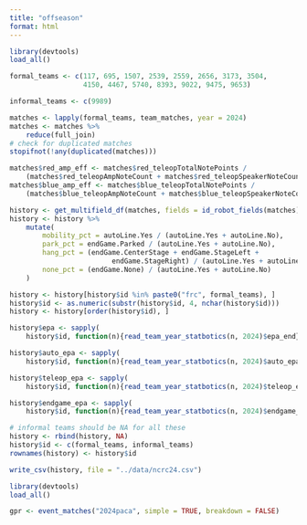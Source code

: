 ```yaml
---
title: "offseason"
format: html
---
```


```r
library(devtools)
load_all()
```


```r
formal_teams <- c(117, 695, 1507, 2539, 2559, 2656, 3173, 3504, 
                  4150, 4467, 5740, 8393, 9022, 9475, 9653)

informal_teams <- c(9989)

matches <- lapply(formal_teams, team_matches, year = 2024)
matches <- matches %>%
    reduce(full_join)
# check for duplicated matches
stopifnot(!any(duplicated(matches)))

matches$red_amp_eff <- matches$red_teleopTotalNotePoints / 
    (matches$red_teleopAmpNoteCount + matches$red_teleopSpeakerNoteCount)
matches$blue_amp_eff <- matches$blue_teleopTotalNotePoints / 
    (matches$blue_teleopAmpNoteCount + matches$blue_teleopSpeakerNoteCount)

history <- get_multifield_df(matches, fields = id_robot_fields(matches))
history <- history %>%
    mutate(
        mobility_pct = autoLine.Yes / (autoLine.Yes + autoLine.No),
        park_pct = endGame.Parked / (autoLine.Yes + autoLine.No),
        hang_pct = (endGame.CenterStage + endGame.StageLeft + 
                         endGame.StageRight) / (autoLine.Yes + autoLine.No),
        none_pct = (endGame.None) / (autoLine.Yes + autoLine.No)
    )

history <- history[history$id %in% paste0("frc", formal_teams), ]
history$id <- as.numeric(substr(history$id, 4, nchar(history$id)))
history <- history[order(history$id), ]

history$epa <- sapply(
    history$id, function(n){read_team_year_statbotics(n, 2024)$epa_end})

history$auto_epa <- sapply(
    history$id, function(n){read_team_year_statbotics(n, 2024)$auto_epa_end})

history$teleop_epa <- sapply(
    history$id, function(n){read_team_year_statbotics(n, 2024)$teleop_epa_end})

history$endgame_epa <- sapply(
    history$id, function(n){read_team_year_statbotics(n, 2024)$endgame_epa_end})

# informal teams should be NA for all these
history <- rbind(history, NA)
history$id <- c(formal_teams, informal_teams)
rownames(history) <- history$id

write_csv(history, file = "../data/ncrc24.csv")
```

```r
library(devtools)
load_all()

gpr <- event_matches("2024paca", simple = TRUE, breakdown = FALSE)
```

